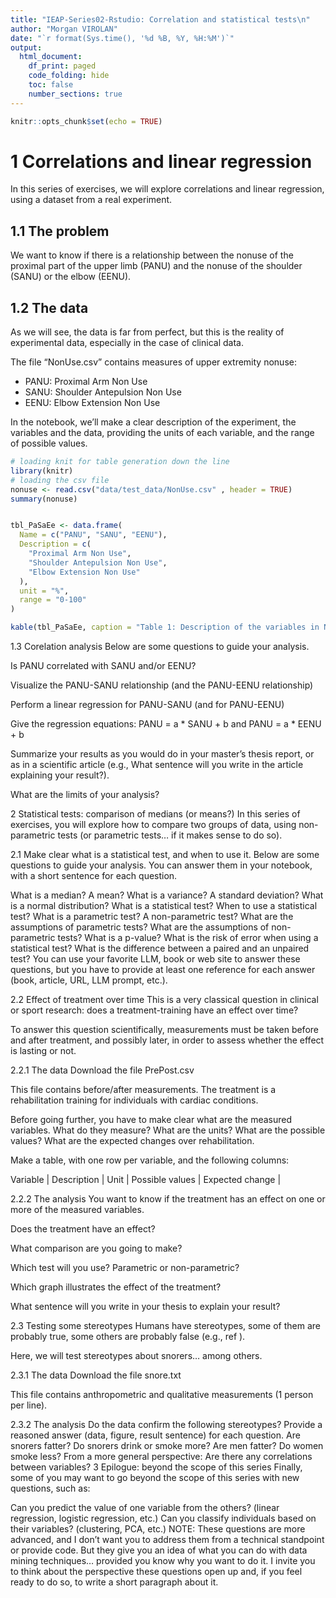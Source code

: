 ```yaml
---
title: "IEAP-Series02-Rstudio: Correlation and statistical tests\n"
author: "Morgan VIROLAN"
date: "`r format(Sys.time(), '%d %B, %Y, %H:%M')`"
output:
  html_document:
    df_print: paged
    code_folding: hide
    toc: false
    number_sections: true
---
```


```r
knitr::opts_chunk$set(echo = TRUE)
```

# 1 Correlations and linear regression
In this series of exercises, we will explore correlations and linear regression, using a dataset from a real experiment.

## 1.1 The problem
We want to know if there is a relationship between the nonuse of the proximal part of the upper limb (PANU) and the nonuse of the shoulder (SANU) or the elbow (EENU).

## 1.2 The data
As we will see, the data is far from perfect, but this is the reality of experimental data, especially in the case of clinical data.

The file "NonUse.csv" contains measures of upper extremity nonuse:

- PANU: Proximal Arm Non Use
- SANU: Shoulder Antepulsion Non Use
- EENU: Elbow Extension Non Use

In the notebook, we'll make a clear description of the experiment, the variables and the data, providing the units of each variable, and the range of possible values.


```r
# loading knit for table generation down the line
library(knitr)
# loading the csv file
nonuse <- read.csv("data/test_data/NonUse.csv" , header = TRUE)
summary(nonuse) 


tbl_PaSaEe <- data.frame(
  Name = c("PANU", "SANU", "EENU"),
  Description = c(
    "Proximal Arm Non Use",
    "Shoulder Antepulsion Non Use",
    "Elbow Extension Non Use"
  ),
  unit = "%",
  range = "0-100"
)

kable(tbl_PaSaEe, caption = "Table 1: Description of the variables in NonUse.csv")
```





1.3 Corelation analysis
Below are some questions to guide your analysis.

Is PANU correlated with SANU and/or EENU?

Visualize the PANU-SANU relationship (and the PANU-EENU relationship)

Perform a linear regression for PANU-SANU (and for PANU-EENU)

Give the regression equations: PANU = a * SANU + b and PANU = a * EENU + b

Summarize your results as you would do in your master’s thesis report, or as in a scientific article (e.g., What sentence will you write in the article explaining your result?).

What are the limits of your analysis?

2 Statistical tests: comparison of medians (or means?)
In this series of exercises, you will explore how to compare two groups of data, using non-parametric tests (or parametric tests… if it makes sense to do so).

2.1 Make clear what is a statistical test, and when to use it.
Below are some questions to guide your analysis. You can answer them in your notebook, with a short sentence for each question.

What is a median? A mean?
What is a variance? A standard deviation?
What is a normal distribution?
What is a statistical test?
When to use a statistical test?
What is a parametric test? A non-parametric test?
What are the assumptions of parametric tests?
What are the assumptions of non-parametric tests?
What is a p-value?
What is the risk of error when using a statistical test?
What is the difference between a paired and an unpaired test?
You can use your favorite LLM, book or web site to answer these questions, but you have to provide at least one reference for each answer (book, article, URL, LLM prompt, etc.).

2.2 Effect of treatment over time
This is a very classical question in clinical or sport research: does a treatment-training have an effect over time?

To answer this question scientifically, measurements must be taken before and after treatment, and possibly later, in order to assess whether the effect is lasting or not.

2.2.1 The data
Download the file PrePost.csv

This file contains before/after measurements. The treatment is a rehabilitation training for individuals with cardiac conditions.

Before going further, you have to make clear what are the measured variables. What do they measure? What are the units? What are the possible values? What are the expected changes over rehabilitation.

Make a table, with one row per variable, and the following columns:

| Variable | Description | Unit | Possible values | Expected change |

2.2.2 The analysis
You want to know if the treatment has an effect on one or more of the measured variables.

Does the treatment have an effect?

What comparison are you going to make?

Which test will you use? Parametric or non-parametric?

Which graph illustrates the effect of the treatment?

What sentence will you write in your thesis to explain your result?

2.3 Testing some stereotypes
Humans have stereotypes, some of them are probably true, some others are probably false (e.g., ref ).

Here, we will test stereotypes about snorers… among others.

2.3.1 The data
Download the file snore.txt

This file contains anthropometric and qualitative measurements (1 person per line).

2.3.2 The analysis
Do the data confirm the following stereotypes? Provide a reasoned answer (data, figure, result sentence) for each question.
Are snorers fatter?
Do snorers drink or smoke more?
Are men fatter?
Do women smoke less?
From a more general perspective:
Are there any correlations between variables?
3 Epilogue: beyond the scope of this series
Finally, some of you may want to go beyond the scope of this series with new questions, such as:

Can you predict the value of one variable from the others? (linear regression, logistic regression, etc.)
Can you classify individuals based on their variables? (clustering, PCA, etc.)
NOTE: These questions are more advanced, and I don’t want you to address them from a technical standpoint or provide code. But they give you an idea of what you can do with data mining techniques… provided you know why you want to do it. I invite you to think about the perspective these questions open up and, if you feel ready to do so, to write a short paragraph about it.

